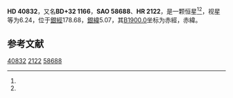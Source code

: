 {{Starbox begin
| name = HD 40832
}}
{{Starbox observe
| epoch = [[J2000.0|J2000.0]]
| constell = {{星座名待查}}<ref name=SIMBAD>{{cite web
 | url=http://simbad.u-strasbg.fr/simbad/sim-id?Ident=HR+2122
 | title=Pulsating variable Star
 | publisher=Centre de Données astronomiques de Strasbourg
 | work=SIMBAD
 | accessdate=2012-07-13
 | archive-date=2016-03-17
 | archive-url=https://web.archive.org/web/20160317005105/http://simbad.u-strasbg.fr/simbad/sim-id?Ident=HR+2122
 | dead-url=no
 }}</ref><ref name=DATA>{{cite web
 | url=http://vizier.u-strasbg.fr/viz-bin/VizieR-5?-out.add=.&-source=5050&-corr=PK=HR&-out.max=9999&HR=2122
 | title=VizieR Detailed Page
 | accessdate=2012-07-13
 | archive-date=2016-03-04
 | archive-url=https://web.archive.org/web/20160304235610/http://vizier.u-strasbg.fr/viz-bin/VizieR-5?-out.add=.&-source=5050&-corr=PK=HR&-out.max=9999&HR=2122
 | dead-url=no
 }}</ref>
| 星官 = 
| ra = {{RA|6|2|55.1}}<ref name=SIMBAD /><ref name=DATA />
| dec = {{DEC|+32|38|9}}<ref name=SIMBAD /><ref name=DATA />
| appmag_v = 6.24<ref name=SIMBAD /><ref name=DATA />
}}
{{Starbox character
| class = F4V<ref name=SIMBAD /><ref name=DATA />
| b-v = 0.42<ref name=SIMBAD /><ref name=DATA />
| u-b = -0.01<ref name=SIMBAD /><ref name=DATA />
| r-i = <ref name=SIMBAD /><ref name=DATA />
| variable = 
}}
{{Starbox astrometry
| radial_v = -0.01
| prop_mo_ra = 34
| parallax = 0.028
| p_error = 
}}
{{Starbox catalog
| names =BD+32 1166，[[SAO星表|SAO]] 58688，[[HD星表|HD]] 40832，[[HR星表|HR]] 2122}}
{{Starbox reference |Simbad=HR+2122}}
{{Starbox end}}

'''HD 40832'''，又名'''BD+32 1166'''，'''SAO 58688'''、'''HR 2122'''，是一颗恒星<ref name=SIMBAD /><ref name=DATA />，视星等为6.24，位于[[銀道座標系|銀經]]178.68，[[銀道座標系|銀緯]]5.07，其[[B1900.0|B1900.0]]坐标为赤經{{RA|5|56|21.5}}，赤緯{{DEC|+32|5.07|27}}。

== 参考文献 ==
{{reflist}}

{{star-stub}}

[[Category:HD和HDE天體|40832]]
[[Category:HR天體|2122]]
[[Category:SAO天體|58688]]